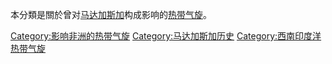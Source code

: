 本分類是關於曾对[[马达加斯加|马达加斯加]]构成影响的[[热带气旋|热带气旋]]。

[[Category:影响非洲的热带气旋|Category:影响非洲的热带气旋]]
[[Category:马达加斯加历史|Category:马达加斯加历史]]
[[Category:西南印度洋热带气旋|Category:西南印度洋热带气旋]]